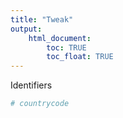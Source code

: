 ```yaml
---
title: "Tweak"
output: 
    html_document:
        toc: TRUE
        toc_float: TRUE
---
```


Identifiers

```r
# countrycode
```

